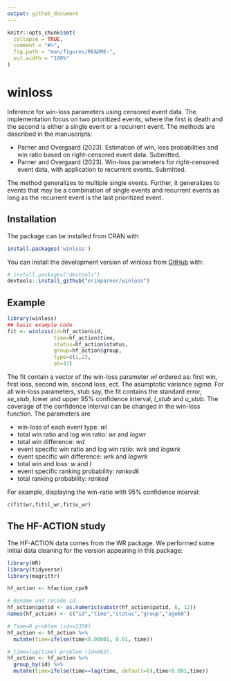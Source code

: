 ```yaml
---
output: github_document
---
```


<!-- README.md is generated from README.Rmd. Please edit that file -->

```r
knitr::opts_chunk$set(
  collapse = TRUE,
  comment = "#>",
  fig.path = "man/figures/README-",
  out.width = "100%"
)
```

# winloss

<!-- badges: start -->
<!-- badges: end -->

Inference for win-loss parameters using censored event data. The implementation focus on two prioritized events, where the first is death and the second is either a single event or a recurrent event. The methods are described in the manuscripts:

* Parner and Overgaard (2023). Estimation of win, loss probabilities and win ratio based on right-censored event data. Submitted.
* Parner and Overgaard (2023). Win-loss parameters for right-censored event data, with application to recurrent events. Submitted.

The method generalizes to multiple single events. Further, it generalizes to events that may be a combination of single events and recurrent events as long as the recurrent event is the last prioritized event.


## Installation

The package can be installed from CRAN with

``` r
install.packages('winloss')
```

You can install the development version of winloss from [GitHub](https://github.com/) with:

``` r
# install.packages("devtools")
devtools::install_github("erikparner/winloss")
```

## Example

```r
library(winloss)
## basic example code
fit <- winloss(id=hf_action$id,
               time=hf_action$time, 
               status=hf_action$status, 
               group=hf_action$group, 
               type=c(1,2), 
               at=47)
```

The fit contain a vector of the win-loss parameter *wl* ordered as: first win, first loss, second win, second loss, ect. The asumptotic variance *sigma*. For all win-loss parameters, stub say, the fit contains the standard error, *se_stub*, lower and upper 95% confidence interval, *l_stub* and *u_stub*. The coverage of the confidence interval can be changed in the win-loss function. The parameters are

* win-loss of each event type: *wl*
* total win ratio and log win ratio: *wr* and *logwr*
* total win difference: *wd*
* event specific win ratio and log win ratio: *wrk* and *logwrk*
* event specific win difference: *wrk* and *logwrk*
* total win and loss: *w* and *l*
* event specific ranking probability: *rankedk*
* total ranking probability: *ranked*

For example, displaying the win-ratio with 95% confidence interval:

```r
c(fit$wr,fit$l_wr,fit$u_wr)
```


## The HF-ACTION study

The HF-ACTION data comes from the WR package. We performed some initial data cleaning for the version appearing in this package:

```r
library(WR)
library(tidyverse)
library(magrittr)

hf_action <- hfaction_cpx9

# Rename and recode id.
hf_action$patid <- as.numeric(substr(hf_action$patid, 6, 12))
names(hf_action) <- c("id","time","status","group","age60")

# Time=0 problem (id==1359)
hf_action <- hf_action %>%
  mutate(time=ifelse(time<0.00001, 0.01, time)) 

# time=lag(time) problem (id=662).
hf_action <- hf_action %>%
  group_by(id) %>%
  mutate(time=ifelse(time==lag(time, default=0),time+0.001,time))
```

